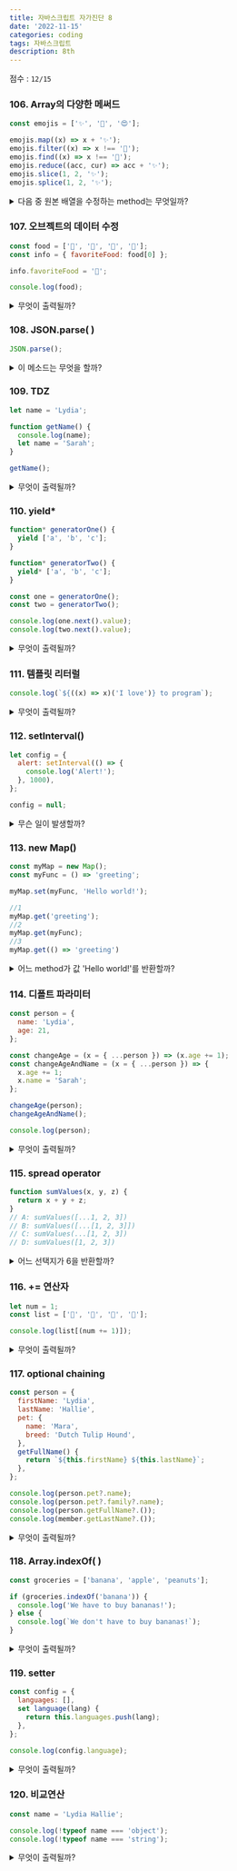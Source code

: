 ```yaml
---
title: 자바스크립트 자가진단 8
date: '2022-11-15'
categories: coding
tags: 자바스크립트
description: 8th
---
```

<HeadingNavigator />

점수 : `12/15`

### 106. Array의 다양한 메써드
```js
const emojis = ['✨', '🥑', '😍'];

emojis.map((x) => x + '✨');
emojis.filter((x) => x !== '🥑');
emojis.find((x) => x !== '🥑');
emojis.reduce((acc, cur) => acc + '✨');
emojis.slice(1, 2, '✨');
emojis.splice(1, 2, '✨');
```
<details>
  <summary>다음 중 원본 배열을 수정하는 method는 무엇일까?</summary>
    <>
    - 내 생각 : `splice`
    - 이유? : 다른 것들을 원배열을 재료삼아 새로운 데이터를 리턴한다. `find`는 조건에 해당되는 요소를 리턴한다. `reduce`는 사용자 설정하기 나름이다. splice()는 원본 데이터를 직접 잘라내고 붙여넣는다.
    ---
    - 사족 : -
    - 오답노트 : -
    </>
</details>

### 107. 오브젝트의 데이터 수정
```js
const food = ['🍕', '🍫', '🥑', '🍔'];
const info = { favoriteFood: food[0] };

info.favoriteFood = '🍝';

console.log(food);
```
<details>
  <summary>무엇이 출력될까?</summary>
    <>
    - 내 생각 : ['🍕', '🍫', '🥑', '🍔'];
    - 이유? : info에 있는 `favoriteFood`의 할당값이 바뀌었다. 이는 배열 `food`의 데이터를 수정한 것이 아니다.
    ---
    - 사족 : -
    - 오답노트 : -
    </>
</details>

### 108. JSON.parse(  )
```js
JSON.parse();
```
<details>
  <summary>이 메소드는 무엇을 할까?</summary>
    <>
    - 내 생각 : `JSON을 JavaScript 값으로 Parses`
    - 이유? : `JSON.Stringify()`에 의해 포장되었던 값을 다시 돌려놓는다.
    ---
    - 사족 : -
    - 오답노트 : -
    </>
</details>

### 109. TDZ
```js
let name = 'Lydia';

function getName() {
  console.log(name);
  let name = 'Sarah';
}

getName();
```
<details>
  <summary>무엇이 출력될까?</summary>
    <>
    - 내 생각 : `ReferenceError`
    - 이유? : 전역객체뿐만 아니라 모든 오브젝트 안에서 변수의 선언은 `호이스팅`된다. 함수도 객체이므로 `getName()`에서 `name`은 새롭게 선언된다. 하지만 `let, const`의 이니셜라이징은 할당이 이루어지는 줄에서 실시된다. `var`라면 `undefined`를 띄운다. 하지만 `let`은 `ReferenceError`다.
    ---
    - 사족 : 선언만 호이스팅되고 값에는 접근할 수 없는 `let, const`의 이런 상황을 `TDZ(Temporal Dead Zone, 일시적 사각지대)`라고 부른다.
    - 오답노트 : -
    </>
</details>

### 110. yield*
```js
function* generatorOne() {
  yield ['a', 'b', 'c'];
}

function* generatorTwo() {
  yield* ['a', 'b', 'c'];
}

const one = generatorOne();
const two = generatorTwo();

console.log(one.next().value);
console.log(two.next().value);
```
<details>
  <summary>무엇이 출력될까?</summary>
    <>
    - 내 생각 : `['a', 'b', 'c']`, `a`
    - 이유? : `yield`에 `*`이 붙으면 메커니즘에 변화가 생긴다. 원래라면 yield는 해당 줄 전체를 내보낸다. 하지만 `yield*`의 경우 `반복가능한` 요소라면 요소 하나하나를 리턴할 것이다.
    ---
    - 사족 : 그다음의 `console.log(two.next().value)`를 출면하면 `b`가 나온다.
    - 오답노트 : -
    </>
</details>

### 111. 템플릿 리터럴
```js
console.log(`${((x) => x)('I love')} to program`);
```
<details>
  <summary>무엇이 출력될까?</summary>
    <>
    - 내 생각 : `I love to program`
    - 이유? : `${}`(표현식)의 공간은 자바스크립트의 영역, 즉 빈 객체다. 함수가 실행되고, "I love"를 리턴한다.
    ---
    - 사족 : -
    - 오답노트 : -
    </>
</details>

### 112. setInterval()
```js
let config = {
  alert: setInterval(() => {
    console.log('Alert!');
  }, 1000),
};

config = null;
```
<details>
  <summary>무슨 일이 발생할까?</summary>
    <>
    - 내 생각 : `결코 config.alert()를 호출 하지 않고, config는 null이다.`
    - 이유? : config에 `alert`라는 메서드가 있다. 그게 다다. 객체에 속성을 정의만 했을 뿐 실행시키진 않았다. 따라서 아무 일도 없고, config는 null이다.
    ---
    - 오답노트 : `setInterval()`은 호출하지 않아도 동작하는구나.. 또한 `setInterval()`은 화살표 함수이기 때문에 config를 null로 만들어도 기존 객체는 유지된다고 한다. 콜백 함수는 여전히 원 객체를 참조하고, 이를 없애기 위해서는 `clearInterval(config.alert)`로 직접적인 삭제가 필요하다.
    - 사족 : -
    </>
</details>

### 113. new Map()
```js
const myMap = new Map();
const myFunc = () => 'greeting';

myMap.set(myFunc, 'Hello world!');

//1
myMap.get('greeting');
//2
myMap.get(myFunc);
//3
myMap.get(() => 'greeting')
```
<details>
  <summary>어느 method가 값 'Hello world!'를 반환할까?</summary>
    <>
    - 내 생각 : 2
    - 이유? : myMap에 `set()`, 그러니까 일종의 키로 들어간 건 `() => greeting`이다.
    ---
    - 사족 : 지금 `set()`으로 등록된 건 myFunc의 객체(함수) 참조값이다. myFunc의 `() => 'greeting'`는 다른 `() => 'greeting'`과는 다른 참조다.
    - 오답노트 : -
    </>
</details>

### 114. 디폴트 파라미터
```js
const person = {
  name: 'Lydia',
  age: 21,
};

const changeAge = (x = { ...person }) => (x.age += 1);
const changeAgeAndName = (x = { ...person }) => {
  x.age += 1;
  x.name = 'Sarah';
};

changeAge(person);
changeAgeAndName();

console.log(person);
```
<details>
  <summary>무엇이 출력될까?</summary>
    <>
    - 내 생각 : `{ name: "Lydia", age: 22 }`
    - 이유? : 두 함수 모두 기본값이 person의 참조값의 복사본이다. 이는 person이 아니다. 첫번째 함수의 경우 person을 인자로 받았기 때문에 직접적인 수정이 이루어진다. 하지만 두번째 함수는 person이 아닌 person의 복사로서 또다른 참조다.
    ---
    - 사족 : -
    - 오답노트 : -
    </>
</details>

### 115. spread operator
```js
function sumValues(x, y, z) {
  return x + y + z;
}
// A: sumValues([...1, 2, 3])
// B: sumValues([...[1, 2, 3]])
// C: sumValues(...[1, 2, 3])
// D: sumValues([1, 2, 3])
```
<details>
  <summary>어느 선택지가 6을 반환할까?</summary>
    <>
    - 내 생각 : `sumValues(...[1, 2, 3])`
    - 이유? : 배열을 통째로 풀어 모든 요소를 숫자 타입으로 전달한다.
    ---
    - 사족 : -
    - 오답노트 : -
    </>
</details>

### 116. += 연산자
```js
let num = 1;
const list = ['🥳', '🤠', '🥰', '🤪'];

console.log(list[(num += 1)]);
```
<details>
  <summary>무엇이 출력될까?</summary>
    <>
    - 내 생각 : `'🥰'`
    - 이유? : 괄호 안의 연산이 이루어지고 그 값은 2다.
    ---
    - 사족 : -
    - 오답노트 : -
    </>
</details>

### 117. optional chaining
```js
const person = {
  firstName: 'Lydia',
  lastName: 'Hallie',
  pet: {
    name: 'Mara',
    breed: 'Dutch Tulip Hound',
  },
  getFullName() {
    return `${this.firstName} ${this.lastName}`;
  },
};

console.log(person.pet?.name);
console.log(person.pet?.family?.name);
console.log(person.getFullName?.());
console.log(member.getLastName?.());
```
<details>
  <summary>무엇이 출력될까?</summary>
    <>
    - 내 생각 : `"Mara"`, `undefined`, `"Lydia Hallie"`, `ReferenceError`
    - 이유? : pet에서 family를 찾지만 없으므로 `undefined`다. `member`는 어디에도 선언된 적 없기에 참조할 수 없다. `ReferenceError`가 난다.
    ---
    - 사족 : 마지막 콘솔이 `console.log(person.getLastName?.())`였다면 옵셔널 체이닝에 의해 없음이 드러나므로 `undefined`다.
    - 오답노트 : -
    </>
</details>

### 118. Array.indexOf(  )
```js
const groceries = ['banana', 'apple', 'peanuts'];

if (groceries.indexOf('banana')) {
  console.log('We have to buy bananas!');
} else {
  console.log(`We don't have to buy bananas!`);
}
```

<details>
  <summary>무엇이 출력될까?</summary>
    <>
    - 내 생각 : `We don't have to buy bananas!`
    - 이유? : `indexOf()`로 찾는 요소의 값이 존재하면 `0`, 아니면 `-1`을 던진다. `"banana"`는 존재하고 따라서 0, `false`다.
    ---
    - 사족 : -
    - 오답노트 : -
    </>
</details>

### 119. setter
```js
const config = {
  languages: [],
  set language(lang) {
    return this.languages.push(lang);
  },
};

console.log(config.language);
```
<details>
  <summary>무엇이 출력될까?</summary>
    <>
    - 내 생각 : `function language(lang) { this.languages.push(lang) }`
    - 이유? : `set`을 통해 객체에 함수를 저장했다.
    ---
    - 오답노트 : `setter`는 데이터를 추가/수정만 할 뿐 실제값을 보이지 않는다. `undefined`가 리턴된다.
    - 사족 : -
    </>
</details>

### 120. 비교연산
```js
const name = 'Lydia Hallie';

console.log(!typeof name === 'object');
console.log(!typeof name === 'string');
```
<details>
  <summary>무엇이 출력될까?</summary>
    <>
    - 내 생각 : `true`, `false`
    - 이유? : `typeof name`의 값은 `"string"`이다.
    ---
    - 오답노트 : 비교연산을 시작하기 전에 왼쪽항의 연산부터 끝마친다. `!` 논리연산이 들어가고 따라서 왼쪽항은 둘다 `false`다. 내가 풀었던 방식은 비교연산자 `!==`가 적용됐을 때나 나오는 값이다.
    - 사족 : -
    </>
</details>















